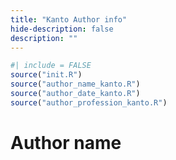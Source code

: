 ```yaml
---
title: "Kanto Author info"
hide-description: false
description: ""
---
```


```r
#| include = FALSE
source("init.R")
source("author_name_kanto.R")
source("author_date_kanto.R")
source("author_profession_kanto.R")
```

# Author name

